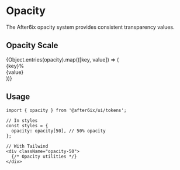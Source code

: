 
<Meta title="Design Tokens/Opacity" />

# Opacity

The After6ix opacity system provides consistent transparency values.

## Opacity Scale

<div className="grid grid-cols-3 gap-4 my-8">
  {Object.entries(opacity).map(([key, value]) => (
    <div key={key} className="p-4 bg-neutral-50 rounded-lg">
      <div className="relative h-20 rounded overflow-hidden">
        <div className="absolute inset-0 bg-gradient-to-r from-primary-600 to-accent-500" />
        <div 
          className="absolute inset-0 bg-white"
          style={{ opacity: value }}
        />
      </div>
      <div className="mt-3 text-center">
        <div className="text-sm font-mono text-neutral-600">{key}%</div>
        <div className="text-xs text-neutral-500">{value}</div>
      </div>
    </div>
  ))}
</div>

## Usage

```tsx
import { opacity } from '@after6ix/ui/tokens';

// In styles
const styles = {
  opacity: opacity[50], // 50% opacity
};

// With Tailwind
<div className="opacity-50">
  {/* Opacity utilities */}
</div>
```